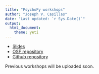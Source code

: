 ```yaml
---
title: "PsychoPy workshops"
author: "Joseph V. Casillas"
date: "Last updated: `r Sys.Date()`"
output: 
  html_document: 
    theme: yeti
---
```



- [Slides](http://www.jvcasillas.com/psychopy_ws/hls_2017/index.html)
- [OSF repository](https://osf.io/g6dcu/)
- [Github repository](https://github.com/jvcasillas/psychopy_templates)

Previous workshops will be uploaded soon.